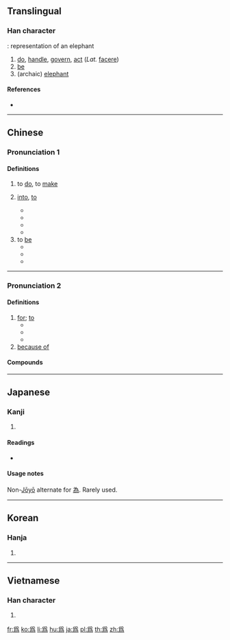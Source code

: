 {{also|為}}
==Translingual==
{{stroke order|type=animate}}

===Han character===
{{Han char|rn=87|rad=爪|as=08|sn=12|four=|canj=BHNF}}: representation of an elephant

# [[do]], [[handle]], [[govern]], [[act]] (''Lat.'' [[facere]])
# [[be]]
# (archaic) [[elephant]]

====References====
* {{Han ref|kx=0689.130|dkj=19686|dj=1102.160|hdz=32033.210|uh=7232|ud=29234}}

----

==Chinese==
===Pronunciation 1===
{{zh-pron
|m=wéi
|ma=y
|c=wai4
|h=pfs=vì
|md=ùi
|mn=uî
|w=3hhue
|mc=y
|oc=1,1
|cat=v
}}

====Definitions====
{{zh-hanzi}}

# to [[do]], to [[make]]
# {{qualifier|to turn, to transform}} [[into]], [[to]]
#* {{zh-l|分為|to divide into, to split into}}
#* {{zh-usex|那 兩 個 組織 已 合並 '''爲''' 一 個 組織。|Those two organizations have been amalgamated '''into''' single one.}}
#* {{zh-usex|它 將重新 結晶 '''爲''' 原來 的 結構。|It will recrystallize '''into''' the original structure.}}
#* {{zh-usex|他 被 晉升 '''爲''' 上校。|He was promoted '''to''' colonel.}}
# to [[be]] {{qualifier|equivalent to|equal to}}
#* {{zh-usex|失業率 '''爲''' @20%。|Unemployment '''is running''' at 20 per cent}}
#* {{zh-usex|它 的 寬度 '''爲''' 7 米。|it '''is''' 7 metres in width}}
#* {{zh-usex|一 公斤 '''爲''' 兩 磅。|A kilo '''is''' two pounds.}}

----
===Pronunciation 2===
{{zh-pron
|m=wèi
|ma=y
|c=wai6
|h=pfs=vi
|md=ôi
|mn=uī
|w=3hhue
|oc=2,2
|cat=prep
}}

====Definitions====
{{zh-hanzi}}

# [[for]]; [[to]]
#* {{zh-usex|我 能 '''爲''' 你 做 甚麼東西 嗎？|What can I do '''for''' you?}}
#* {{zh-usex|我 眞的 '''爲''' 你 高興！|I am really happy '''for''' you!}}
#* {{zh-usex|他 '''爲'''了 自己 的 錯誤 道歉。|He gave an apology '''for''' his mistake.}}
# [[because of]]
#: {{zh-usex|你 爲 了這 生氣 嗎？|So that's what you're upset about?}}

====Compounds====
{{der3
|{{爲此}}
|{{爲的是}}
|{{爲…而…}}
|{{爲國捐軀}}
|{{爲何}}
|{{爲虎傅翼}}
|{{爲虎作倀}}
|{{zh-l|爲了}}
|{{爲民請命}}
|{{爲人作嫁}}
|{{爲甚麼}}
|{{爲著}}
|{{爲嘴傷身}}
|{{zh-l|因爲}}
}}

----

==Japanese==

===Kanji===
{{ja-kanji|grade=|rs=爪08|style=ky|shin=為}}

# {{defn|lang=ja|sort=爪08}}

====Readings====
* {{ja-readings|on=[[い]] (i)|kun=[[ため]] (tame), [[する]] (suru), [[なす]] (nasu), [[なる]] (naru)}}

====Usage notes====
Non-[[w:Jōyō kanji|Jōyō]] alternate for [[為]]. Rarely used.

----

==Korean==

===Hanja===
{{ko-hanja|hangeul=위|eumhun=|rv=wi|mr=wi|y=wi}}

# {{defn|lang=ko|sort=爪08}}

----

==Vietnamese==

===Han character===
{{vi-hantu|[[vay]], [[vì]], [[vĩ]], [[voi]] [[vơ]], [[vờ]], [[vi]], [[ví]], [[vị]]|rs=爪08}}

# {{defn|lang=vi|sort=爪08}}

[[fr:爲]]
[[ko:爲]]
[[li:爲]]
[[hu:爲]]
[[ja:爲]]
[[pl:爲]]
[[th:爲]]
[[zh:爲]]